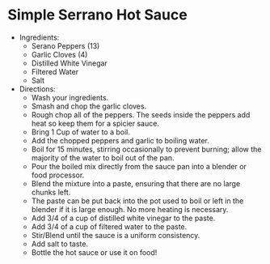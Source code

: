 # Simple Serrano Hot Sauce

 - Ingredients:
   - Serano Peppers (13)
   - Garlic Cloves (4)
   - Distilled White Vinegar
   - Filtered Water
   - Salt
 - Directions:
   - Wash your ingredients.
   - Smash and chop the garlic cloves.
   - Rough chop all of the peppers. The seeds inside the peppers add heat so keep them for a spicier sauce.
   - Bring 1 Cup of water to a boil.
   - Add the chopped peppers and garlic to boiling water.
   - Boil for 15 minutes, stirring occasionally to prevent burning; allow the majority of the water to boil out of the pan.
   - Pour the boiled mix directly from the sauce pan into a blender or food processor.
   - Blend the mixture into a paste, ensuring that there are no large chunks left.
   - The paste can be put back into the pot used to boil or left in the blender if it is large enough. No more heating is necessary.
   - Add 3/4 of a cup of distilled white vinegar to the paste.
   - Add 3/4 of a cup of filtered water to the paste.
   - Stir/Blend until the sauce is a uniform consistency.
   - Add salt to taste.
   - Bottle the hot sauce or use it on food!

